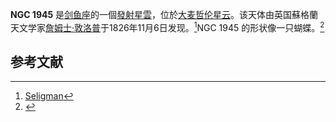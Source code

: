 {{NGCInfoBox|NGCID=NGC 1945|發現者=詹姆士·丹露帕|發現日期=1826年11月6日|其他編號=ESO 85-EN83|曆元=J2000.0|赤經=5時24分54秒
|赤緯=-66°27'12"|星座=剑鱼座|星體=發射星雲|星等=|表面亮度=|藍等=}}

'''NGC 1945''' 是[[剑鱼座|剑鱼座]]的一個[[發射星雲|發射星雲]]，位於[[大麦哲伦星云|大麦哲伦星云]]。该天体由英国蘇格蘭天文学家[[詹姆士·敦洛普|詹姆士·敦洛普]]于1826年11月6日发现。<ref>[http://cseligman.com/text/atlas/ngc19.htm#1945 Seligman]</ref>NGC 1945 的形状像一只蝴蝶。<ref>{{cite web |author=Harold G. Corwin, Jr. |authorlink= |url=http://haroldcorwin.net/ngcic/ngcnotes.all |title=Notes on the NGC objects, particularly those missing, misidentified, or otherwise unusual (ngcnotes.all) |subtitle= |lang=en |format= |website= |publisher= |date= |description= |quote= |accessdate=2021-03-28 |deadlink=no |archiveurl=https://web.archive.org/web/20180130185802/http://haroldcorwin.net/ngcic/ngcnotes.all |archivedate=2018-01-30 }}</ref>

==参考文献==
{{reflist}}

{{NGCReference|1945}}
{{Catalogs|NGC=1945}}